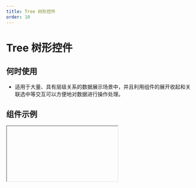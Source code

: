```yaml
---
title: Tree 树形控件
order: 10
---
```


# Tree 树形控件

## 何时使用

- 适用于大量、具有层级关系的数据展示场景中，并且利用组件的展开收起和关联选中等交互可以方便地对数据进行操作处理。

## 组件示例


<Iframe url="https://www.aliwork.com/developer/tree-v2?isRenderNav=false" />

## 组件属性


<AttrTable
  dataSource={[
    {
      code: 'dataSource',
      type: '[TreeDataSource[]](/docs/components/interface#treedatasource)',
      default: `~~~json
[
  {
    key: "0-0",
    label: "0-0",
    children: [
      {
        key: "0-0-0",
        label: "0-0-0",
        children: [
          {
            key: "0-0-0-0",
            label: "0-0-0-0",
            children: [
              {
                key: "0-0-0-0-0",
                label: "0-0-0-0-0",
              },
            ],
          },
          {
            key: "0-0-0-1",
            label: "0-0-0-1",
          },
        ],
      },
      {
        key: "0-0-1",
        label: "0-0-1",
        children: [
          {
            key: "0-0-1-0",
            label: "0-0-1-0",
          },
          {
            key: "0-0-1-1",
            label: "0-0-1-1",
          },
        ],
      },
    ],
  },
]`,
      desc: '节点数据',
    },
    {
      code: 'processDataSource',
      type: '(data: any) => TreeDataSource[]',
      default: '-',
      desc: '数据预处理函数',
    },
    {
      code: 'showLine',
      type: 'boolean',
      default: 'true',
      desc: '是否显示节点连线',
    },
    {
      code: 'multiple',
      type: 'boolean',
      default: 'false',
      desc: '是否支持多选',
    },
    {
      code: 'editable',
      type: 'boolean',
      default: 'false',
      desc: '是否支持编辑',
    },
    {
      code: 'draggable',
      type: 'boolean',
      default: 'false',
      desc: '是否支持拖拽',
    },
    {
      code: 'defaultExpandAll',
      type: 'boolean',
      default: 'true',
      desc: '默认展开所有节点',
    },
    {
      code: 'defaultExpandedKeys',
      type: 'string[]',
      default: `["0-0-0"]`,
      desc: '默认展开的节点',
    },
    {
      code: 'selectable',
      type: 'boolean',
      default: 'true',
      desc: '是否支持选中',
    },
    {
      code: 'checkedKeys',
      type: 'string[]',
      default: `["0-0-0"]`,
      desc: '默认选中节点',
    },
    {
      code: 'checkable',
      type: 'boolean',
      default: 'false',
      desc: '是否显示复选框',
    },
    {
      code: 'checkedKeys',
      type: 'string[]',
      default: `["0-0-0"]`,
      desc: '默认勾选节点',
    },
    {
      code: 'checkStrictly',
      type: 'boolean',
      default: 'false',
      desc: '复选框完全受控',
    },
    {
      code: 'checkStrictly',
      type: `'all' | 'parent' | 'child' `,
      default: ` 'parent' `,
      desc: '定义选中时回填的方式，all：返回所有选中节点、parent：父节点都选中时只返回父节点、child：父节点都选中时只返回子节点',
    },
    {
      code: 'isLoadData',
      type: 'boolean',
      default: 'false',
      desc: '是否开启异步加载',
    },
    {
      code: 'loadData',
      type: '(data: TreeDataSource) => Promise<TreeDataSource[]>',
      default: '-',
      desc: '异步加载时触发的事件',
    },
    {
      code: 'onSelect',
      type: '(selectedKeys: string[], extra: any) => void',
      default: '-',
      desc: '选中或取消选中节点时触发的事件',
    },
    {
      code: 'onCheck',
      type: '(checkedKeys: string[], extra: any) => void',
      default: '-',
      desc: '勾选或取消勾选复选框时触发的事件',
    },
    {
      code: 'onExpand',
      type: '(expandedKeys: string[], extra: any) => void',
      default: '-',
      desc: '展开收起节点时触发的事件',
    },
    {
      code: 'onEditFinish',
      type: '(key: string, label: string, node: TreeDataSource) => void',
      default: '-',
      desc: '编辑节点内容完成时触发的事件',
    },
    {
      code: 'onDragStart',
      type: '(info: any) => void',
      default: '-',
      desc: '开始拖拽节点时触发的事件',
    },
    {
      code: 'onDragEnter',
      type: '(info: any) => void',
      default: '-',
      desc: '拖拽节点进入目标时触发的事件',
    },
    {
      code: 'onDragOver',
      type: '(info: any) => void',
      default: '-',
      desc: '拖拽节点在目标节点上移动时触发的事件',
    },
    {
      code: 'onDragLeave',
      type: '(info: any) => void',
      default: '-',
      desc: '拖拽节点离开目标节点时触发的事件',
    },
    {
      code: 'onDragEnd',
      type: '(info: any) => void',
      default: '-',
      desc: '拖拽结束时触发的事件',
    },
    {
      code: 'onDrop',
      type: '(info: any) => void',
      default: '-',
      desc: '	拖拽节点放入目标节点内或前后触发的事件',
    },
    {
      code: 'canDrop',
      type: '(info: any) => boolean',
      default: '-',
      desc: '节点是否可被作为目标节点时触发的事件',
    },
    {
      code: 'selectedKeys',
      type: 'string[]',
      default: `['0-0-0']`,
      desc: '默认选中节点',
    },
    {
      code: 'expandedKeys',
      type: 'string[]',
      default: `['0-0-0']`,
      desc: '展开的节点',
    },
    {
      code: 'checkStrictly',
      type: 'boolean',
      default: 'false',
      desc: '复选框完全受控',
    },
  ]}
/>
